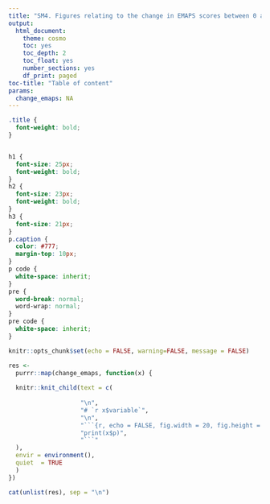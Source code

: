 ```yaml
---
title: "SM4. Figures relating to the change in EMAPS scores between 0 and 12 months (N = 76)"
output: 
  html_document:
    theme: cosmo
    toc: yes
    toc_depth: 2
    toc_float: yes
    number_sections: yes
    df_print: paged
toc-title: "Table of content"
params:
  change_emaps: NA
---
```

```css
.title {
  font-weight: bold;
}


h1 {
  font-size: 25px;
  font-weight: bold;
}
h2 {
  font-size: 23px;
  font-weight: bold;
}
h3 {
  font-size: 21px;
}
p.caption {
  color: #777;
  margin-top: 10px;
}
p code {
  white-space: inherit;
}
pre {
  word-break: normal;
  word-wrap: normal;
}
pre code {
  white-space: inherit;
}
```

```r
knitr::opts_chunk$set(echo = FALSE, warning=FALSE, message = FALSE)
```

```r
res <-
  purrr::map(change_emaps, function(x) {
  
  knitr::knit_child(text = c(
                    
                    "\n",
                    "# `r x$variable`",
                    "\n",
                    "```{r, echo = FALSE, fig.width = 20, fig.height = 20, dpi = 250, fig.cap = 'On panels A and C, the error bars over the points are the standard deviations around the means. On panels D and F, the errors bars are 95% confidence intervals non corrected for multiple comparisons. On panel E, the black line depicts the identity line. If any, significant results (based on adjusted p-values) in the shift (panel C) and difference asymmetry (panel F) functions are highlighted using red circles.'}",
                    "print(x$p)",
                    "```"
  ),
  envir = environment(),
  quiet  = TRUE
  )
})

cat(unlist(res), sep = "\n")

```

